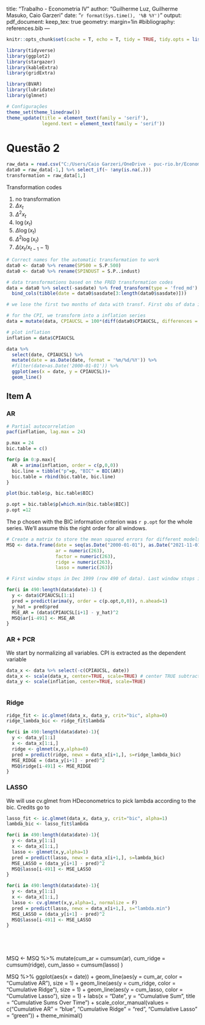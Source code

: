 title: "Trabalho - Econometria IV"
author: "Guilherme Luz, Guilherme Masuko, Caio Garzeri"
date: "`r format(Sys.time(), '%B %Y')`"
output: 
  pdf_document: 
  keep_tex: true
geometry: margin=1in
#bibliography: references.bib 
---
  
  ```r
knitr::opts_chunk$set(cache = T, echo = T, tidy = TRUE, tidy.opts = list(width.cutoff = 60), warning = F, message = F)
```

```r
library(tidyverse)
library(ggplot2)
library(stargazer)
library(kableExtra)
library(gridExtra)
```

```r
library(BVAR)
library(lubridate)
library(glmnet)
```


```r
# Configurações 
theme_set(theme_linedraw())
theme_update(title = element_text(family = 'serif'),
             legend.text = element_text(family = 'serif')) 
```

# Questão 2

```r
raw_data = read.csv("C:/Users/Caio Garzeri/OneDrive - puc-rio.br/Econometria IV/2021-12.csv")
data0 = raw_data[-1,] %>% select_if(~ !any(is.na(.)))
transformation = raw_data[1,]
```

Transformation codes

1. no transformation
2. $\Delta x_t$
3. $\Delta^2 x_t$ 
4. $\log(x_t)$
5. $\Delta \log(x_t)$
6. $\Delta^2 \log(x_t)$
7. $\Delta (x_t/x_{t-1} -1)$
  
```r
# Correct names for the automatic transformation to work
data0 <- data0 %>% rename(SP500 = S.P.500)
data0 <- data0 %>% rename(SPINDUST = S.P..indust)

# data transformations based on the FRED transformation codes 
data = data0 %>% select(-sasdate) %>% fred_transform(type = 'fred_md') %>%
  bind_cols(tibble(date = data0$sasdate[3:length(data0$sasdate)])) 

# we lose the first two months of data with transf. First obs of data is mar1959

# for the CPI, we transform into a inflation series
data = mutate(data, CPIAUCSL = 100*(diff(data0$CPIAUCSL, differences = 1)/data0$CPIAUCSL[-1])[-1])

```
\textcolor{blue}{Detalhe: estou usando a definição de inflação dada no enunciado $\pi_t = \frac{\Delta P_t}{P_t}$, que difere da definição usual $\pi_t = \frac{\Delta P_t}{P_{t-1}}$}

```r
# plot inflation
inflation = data$CPIAUCSL

data %>% 
  select(date, CPIAUCSL) %>%
  mutate(date = as.Date(date, format = '%m/%d/%Y')) %>%
  #filter(date>as.Date('2000-01-01')) %>%
  ggplot(aes(x = date, y = CPIAUCSL))+
  geom_line()
```
## Item A

### AR

```r
# Partial autocorrelation
pacf(inflation, lag.max = 24)
```


```r
p.max = 24
bic.table = c()

for(p in 0:p.max){
  AR = arima(inflation, order = c(p,0,0))
  bic.line = tibble("p"=p, "BIC" = BIC(AR))
  bic.table = rbind(bic.table, bic.line)
}

plot(bic.table$p, bic.table$BIC)
```
```r
p.opt = bic.table$p[which.min(bic.table$BIC)]
p.opt =12

```

The p chosen with the BIC information criterion was `r p.opt` for the whole series. We'll assume this the right order for all windows.

```r
# Create a matrix to store the mean squared errors for different models
MSQ <- data.frame(date = seq(as.Date("2000-01-01"), as.Date("2021-11-01"), by = "month"),
                  ar = numeric(263),
                  factor = numeric(263),
                  ridge = numeric(263),
                  lasso = numeric(263))

# First window stops in Dec 1999 (row 490 of data). Last window stops in October 2011   

for(i in 490:length(data$date)-1) {
  y <- data$CPIAUCSL[1:i]
  pred = predict(arima(y, order = c(p.opt,0,0)), n.ahead=1)
  y_hat = pred$pred
  MSE_AR = (data$CPIAUCSL[i+1] - y_hat)^2
  MSQ$ar[i-491] <- MSE_AR
}

```

### AR + PCR

We start by normalizing all variables. CPI is extracted as the dependent variable

```r

data_x <- data %>% select(-c(CPIAUCSL, date))
data_x <- scale(data_x, center=TRUE, scale=TRUE) # center TRUE subtracts mean and scale TRUE divides by s.d.
data_y <- scale(inflation, center=TRUE, scale=TRUE)



```

### Ridge

```r
ridge_fit <- ic.glmnet(data_x, data_y, crit="bic", alpha=0)
ridge_lambda_bic <- ridge_fit$lambda

for(i in 490:length(data$date)-1){
  y <- data_y[1:i]
  x <- data_x[1:i,]
  ridge <- glmnet(x,y,alpha=0)
  pred = predict(ridge, newx = data_x[i+1,], s=ridge_lambda_bic)
  MSE_RIDGE = (data_y[i+1] - pred)^2
  MSQ$ridge[i-491] <- MSE_RIDGE
}

```
### LASSO

We will use cv.glmet from HDeconometrics to pick lambda according to the bic. Credits go to 

```r

lasso_fit <- ic.glmnet(data_x, data_y, crit="bic", alpha=1)
lambda_bic <- lasso_fit$lambda

for(i in 490:length(data$date)-1){
  y <- data_y[1:i]
  x <- data_x[1:i,]
  lasso <- glmnet(x,y,alpha=1)
  pred = predict(lasso, newx = data_x[i+1,], s=lambda_bic)
  MSE_LASSO = (data_y[i+1] - pred)^2
  MSQ$lasso[i-491] <- MSE_LASSO
}

for(i in 490:length(data$date)-1){
  y <- data_y[1:i]
  x <- data_x[1:i,]
  lasso <- cv.glmnet(x,y,alpha=1, normalize = F)
  pred = predict(lasso, newx = data_x[i+1,], s="lambda.min")
  MSE_LASSO = (data_y[i+1] - pred)^2
  MSQ$lasso[i-491] <- MSE_LASSO
}






```


MSQ <- MSQ %>% mutate(cum_ar = cumsum(ar),
                      cum_ridge = cumsum(ridge),
                      cum_lasso = cumsum(lasso)
                      )

MSQ %>% ggplot(aes(x = date)) +
  geom_line(aes(y = cum_ar, color = "Cumulative AR"), size = 1) +
  geom_line(aes(y = cum_ridge, color = "Cumulative Ridge"), size = 1) +
  geom_line(aes(y = cum_lasso, color = "Cumulative Lasso"), size = 1) +
  labs(x = "Date", y = "Cumulative Sum", title = "Cumulative Sums Over Time") +
  scale_color_manual(values = c("Cumulative AR" = "blue", "Cumulative Ridge" = "red", "Cumulative Lasso" = "green")) +
  theme_minimal()
